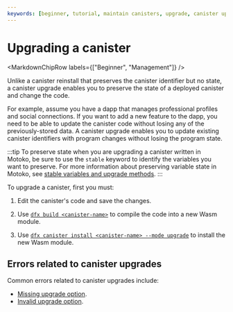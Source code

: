 ```yaml
---
keywords: [beginner, tutorial, maintain canisters, upgrade, canister upgrade]
---
```



# Upgrading a canister

<MarkdownChipRow labels={["Beginner", "Management"]} />

Unlike a <GlossaryTooltip>canister</GlossaryTooltip> reinstall that preserves the canister identifier but no state, a canister upgrade enables you to preserve the state of a deployed canister and change the code.

For example, assume you have a dapp that manages professional profiles and social connections. If you want to add a new feature to the dapp, you need to be able to update the canister code without losing any of the previously-stored data. A canister upgrade enables you to update existing canister identifiers with program changes without losing the program state.

:::tip
To preserve state when you are upgrading a canister written in Motoko, be sure to use the `stable` keyword to identify the variables you want to preserve. For more information about preserving variable state in Motoko, see [stable variables and upgrade methods](/docs/building-apps/canister-management/upgrade).
:::

To upgrade a canister, first you must:

1. Edit the canister's code and save the changes.

2. Use [`dfx build <canister-name>`](/docs/building-apps/developer-tools/dfx/dfx-build) to compile the code into a new Wasm module.

3. Use [`dfx canister install <canister-name> --mode upgrade`](/docs/building-apps/developer-tools/dfx/dfx-canister#dfx-canister-install) to install the new Wasm module.

## Errors related to canister upgrades

Common errors related to canister upgrades include:

- [Missing upgrade option](/docs/references/execution-errors#missing-upgrade-option).
- [Invalid upgrade option](/docs/references/execution-errors#invalid-upgrade-option).